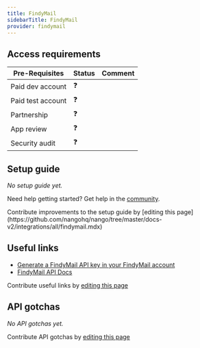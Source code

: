 ```yaml
---
title: FindyMail
sidebarTitle: FindyMail
provider: findymail
---
```



<Overview />
<PreBuiltTooling />
<PreBuiltUseCases />

## Access requirements

| Pre-Requisites    | Status | Comment |
| ----------------- | ------ | ------- |
| Paid dev account  | ❓     |         |
| Paid test account | ❓     |         |
| Partnership       | ❓     |         |
| App review        | ❓     |         |
| Security audit    | ❓     |         |

## Setup guide

_No setup guide yet._

<Tip>Need help getting started? Get help in the [community](https://nango.dev/slack).</Tip>

<Note>
    Contribute improvements to the setup guide by [editing this page](https://github.com/nangohq/nango/tree/master/docs-v2/integrations/all/findymail.mdx)
</Note>

## Useful links

- [Generate a FindyMail API key in your FindyMail account](https://findymail.com)
- [FindyMail API Docs](https://findymail.com/api-docs)

<Note>Contribute useful links by [editing this page](https://github.com/nangohq/nango/tree/master/docs-v2/integrations/all/findymail.mdx)</Note>

## API gotchas

_No API gotchas yet._

<Note>Contribute API gotchas by [editing this page](https://github.com/nangohq/nango/tree/master/docs-v2/integrations/all/findymail.mdx)</Note>
